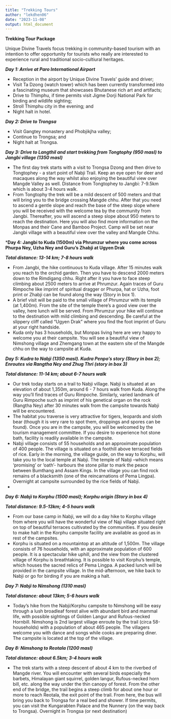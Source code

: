 ```yaml
---
title: "Trekking Tours"
author: "lekdhen06"
date: "2023-11-08"
output: html_document
---
```


**Trekking Tour Package**


Unique Divine Travels focus trekking in community-based tourism with an intention to offer opportunity for tourists who really are interested to experience rural and traditional socio-cultiural heritages. 


***Day 1: Arrive at Paro International Airport***

-	Reception in the airport by Unique Divine Travels' guide and driver;
-	Visit Ta Dzong (watch tower) which has been currently transformed into   a fascinating museum that showcases Bhutanese rich art and artifacts;
-	Drive to Thimphu, if time permits visit Jigme Dorji National Park for   birding and wildlife sighting; 
-	Stroll Thimphu city in the evening; and 
-	Night halt in hotel.


***Day 2: Drive to Trongsa***

-	Visit Gangtey monastery and Phobjikjha valley; 
-	Continue to Trongsa; and 
-	Night halt at Trongsa.


***Day 3: Drive to Langthil and start trekking from Tongtophy (950 masl) to Jangbi village (1350 masl) ***

- The first day trek starts with a visit to Trongsa Dzong and then drive   to   Tongtophey - a start point of Nabji Trail. Keep an eye open for    deer and macaques along the way whilst also enjoying the beautiful      view over Mangde Valley as well. Distance from Tongtophey to Jangbi: 	  7-9.5km which is about 3-4 hours walk.
- From Tongtophy the trek will be a mild descent of 500 meters and that   will bring you to the bridge crossing Mangde chhu. After that you need   to ascend a gentle slope and reach the base of the steep slope where    you will be received with the welcome tea by the community from         Jangbi. Thereafter, you will ascend a steep slope about 950 meters to   reach the destination. Here you will also find more information on the   Monpas and their Cane and Bamboo Project. Camp will be set near Jangbi   village with a beautiful view over the valley and Mangde Chhu.


***Day 4: Jangbi to Kuda (1500m) via Phrumzur where you come across Phurpa Ney, Uzha Ney and Guru’s Zhabji at Ugyen Drak**


***Total distance: 13-14 km; 7-8 hours walk***


- From Jangbi, the hike continuous to Kuda village. After 15 minutes      walk you reach to the orchid garden. Then you have to descend 2000      meters down to the Rimdigang chhu. Right after it you have to face      steep climbing about 2500 meters to arrive at Phrumzur. Again traces    of Guru Rimpoche like imprint of spiritual dragger or Phurpa, hat or    Uzha, foot print or Zhabji can be found along the way (Story in box     1).
- A brief visit will be paid to the small village of Phrumzur with its    temple (at 1,400m). From the site of the temple there’s a good view     over the valley, here lunch will be served. From Phrumzur your hike     will continue to the destination with mild climbing and descending. Be   careful at the slippery cliff called “Ugyen Drak” where you find the    foot imprint of Guru at your right handside.
- Kuda only has 3 households, but Monpas living here are very happy to    welcome you at their campsite. You will see a beautiful view of         Nimshong village and Zhemgang town at the eastern site of the Mangde    chhu on the way to campsite at Kuda.


***Day 5: Kudra to Nabji (1350 masl).  Kudra Penpo’s story (Story in box 2); Enroutes via Rangtha Ney and Zhug Thri (story in box 3)***


***Total distance: 11-14 km; about 6-7 hours walk***


- Our trek today starts on a trail to Nabji village. Nabji is situated    at an elevation of about 1,350m, around 6 - 7 hours walk from Kuda.     Along the way you’ll find traces of Guru Rimpoche. Similarly, varied    landmark of Guru Rimpoche such as imprint of his genetical organ on     the rock (Rangtha Ney) after 30 minutes walk from the campsite towards   Nabji will be encountered.
- The habitat you traverse is very attractive for tigers, leopards and    sloth bear (though it is very rare to spot them, droppings and spores   can be found). Once you are in the campsite, you will be welcomed by    the tourism management committee. If you desire to experience hot       stone bath, facility is readily available in the campsite.
- Nabji village consists of 55 households and an approximate population   of 400 people. The village is situated on a foothill above terraced     fields of rice. Early in the morning, the village guide, on the way to   Korphu, will take you to the local temple at Nabji. The temple of       Nabji –which means ‘promising’ or ‘oath’- harbours the stone pillar to   mark the peace between Bumthang and Assam Kings. In the village you     can find rock remains of a blacksmith (one of the reincarnations of     Pema Lingpa). Overnight at campsite surrounded by the rice fields of    Nabji.
*

***Day 6: Nabji to Korphu (1500 masl); Korphu origin (Story in box 4)***


***Total distance: 9.5-13km; 4-5 hours walk***


- From our base camp in Nabji, we will do a day hike to Korphu village    from where you will have the wonderful view of Naji village situated    right on top of beautiful terraces cultivated by the communities.  If   you desire to make halt in the Korphu campsite facility are available   as good as in rest of the campsites. 
- Korphu is situated on a mountaintop at an altitude of 1,500m. The       village consists of 76 households, with an approximate population of    600 people. It is a spectacular hike uphill, and the view from the      clustered village of Korphu is breathtaking. It is possible to visit    Korphu’s temple, which houses the sacred relics of Pema Lingpa. A       packed lunch will be provided in the campsite village. In the           mid-afternoon, we hike back to Nabji or go for birding if you are       making a halt.


***Day 7:	 Nabji to Nimshong (1310 masl)***


***Total distance: about 13km; 5-6 hours walk***


- Today’s hike from the Nabji/Korphu campsite to Nimshong will be easy    through a lush broadleaf forest alive with abundant bird and mammal     life, with possible sightings of Golden Langur and Rufous-necked        Hornbill. Nimshong is 2nd largest village enroute by the trail (circa   58-households) with a population of about 465 people. The villagers     welcome you with dance and songs while cooks are preparing diner. The   campsite is located at the top of the village.


***Day 8: Nimshong to Reotala (1200 masl)***


***Total distance:  about 6.5km; 3-4 hours walk***


- The trek starts with a steep descent of about 4 km to the riverbed of   Mangde river. You will encounter with several birds especially the      barbets, Himalayan giant squirrel, golden langur, Rufous-necked horn    bill, etc. along the way under the thin canopy of forest. From the      other end of the bridge, the trail begins a steep climb for about one   hour or more to reach Reotala, the exit point of the trail. From here, the bus will bring you back to Trongsa for a real bed and shower. If time permits, you can visit the Kungarabten Palace and the Nunnery (on the way back to Trongsa). Overnight in Trongsa (or next destination)




